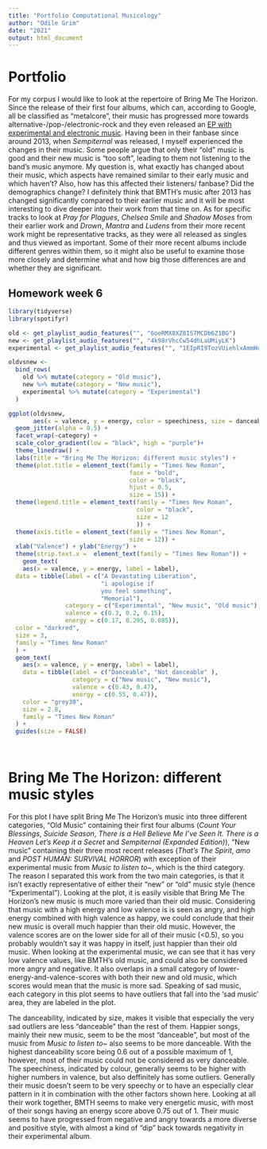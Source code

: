```yaml
---
title: "Portfolio Computational Musicology"
author: "Odile Grim"
date: "2021"
output: html_document
---
```


# Portfolio

For my corpus I would like to look at the repertoire of Bring Me The Horizon. Since the release of their first four albums, which can, according to Google, all be classified as "metalcore", their music has progressed more towards alternative-/pop-/electronic-rock and they even released an [EP with experimental and electronic music](https://open.spotify.com/album/6yC6aLzX5knhWpKDidwxft). Having been in their fanbase since around 2013, when *Sempiternal* was released, I myself experienced the changes in their music. Some people argue that only their "old" music is good and their new music is "too soft", leading to them not listening to the band's music anymore. My question is, what exactly has changed about their music, which aspects have remained similar to their early music and which haven't? Also, how has this affected their listeners/ fanbase? Did the demographics change? I definitely think that BMTH's music after 2013 has changed significantly compared to their earlier music and it will be most interesting to dive deeper into their work from that time on. As for specific tracks to look at *Pray for Plagues*, *Chelsea Smile* and *Shadow Moses* from their earlier work and *Drown*, *Mantra* and *Ludens* from their more recent work might be representative tracks, as they were all released as singles and thus viewed as important. Some of their more recent albums include different genres within them, so it might also be useful to examine those more closely and determine what and how big those differences are and whether they are significant.


## Homework week 6

```r
library(tidyverse)
library(spotifyr)

old <- get_playlist_audio_features("", "6oeRMX8XZ8IS7MCDb6Z1BG")
new <- get_playlist_audio_features("", "4k98rVhcCw54dhLaUMiyLK")
experimental <- get_playlist_audio_features("", "1EIpRI9TozVUiehlxAmmHq")

oldvsnew <-
  bind_rows(
    old %>% mutate(category = "Old music"),
    new %>% mutate(category = "New music"),
    experimental %>% mutate(category = "Experimental")
  )

ggplot(oldvsnew, 
       aes(x = valence, y = energy, color = speechiness, size = danceability)) +
  geom_jitter(alpha = 0.5) +
  facet_wrap(~category) +
  scale_color_gradient(low = "black", high = "purple")+
  theme_linedraw() +
  labs(title = "Bring Me The Horizon: different music styles") +
  theme(plot.title = element_text(family = "Times New Roman", 
                                  face = "bold", 
                                  color = "black",
                                  hjust = 0.5,
                                  size = 15)) +
  theme(legend.title = element_text(family = "Times New Roman",
                                    color = "black",
                                    size = 12
                                    )) +
  theme(axis.title = element_text(family = "Times New Roman",
                                  size = 12)) +
  xlab("Valence") + ylab("Energy") +
  theme(strip.text.x =  element_text(family = "Times New Roman")) +
    geom_text(
    aes(x = valence, y = energy, label = label),
  data = tibble(label = c("A Devastating Liberation", 
                          "i apologise if 
                          you feel something",
                          "Memorial"), 
                category = c("Experimental", "New music", "Old music"), 
                valence = c(0.3, 0.2, 0.15),
                energy = c(0.17, 0.295, 0.085)),
  color = "darkred",
  size = 3,
  family = "Times New Roman"
  ) +
  geom_text(
    aes(x = valence, y = energy, label = label),
    data = tibble(label = c("Danceable", "Not danceable" ),
                  category = c("New music", "New music"),
                  valence = c(0.43, 0.47),
                  energy = c(0.55, 0.47)),
    color = "grey30",
    size = 2.8,
    family = "Times New Roman"
  ) +
  guides(size = FALSE)

  
```

# Bring Me The Horizon: different music styles

For this plot I have split Bring Me The Horizon's music into three different categories, "Old Music" containing their first four albums (*Count Your Blessings*, *Suicide Season*, *There is a Hell Believe Me I've Seen It. There is a Heaven Let's Keep it a Secret* and *Sempiternal (Expanded Edition)*), "New music" containing their three most recent releases (*That's The Spirit*, *amo* and *POST HUMAN: SURVIVAL HORROR*) with exception of their experimental music from *Music to listen to~*, which is the third category. The reason I separated this work from the two main categories, is that it isn't exactly representative of either their "new" or "old" music style (hence "Experimental").
  Looking at the plot, it is easily visible that Bring Me The Horizon's new music is much more varied than their old music. Considering that music with a high energy and low valence is is seen as angry, and high energy combined with high valence as happy, we could conclude that their new music is overall much happier than their old music. However, the valence scores are on the lower side for all of their music (<0.5), so you probably wouldn't say it was happy in itself, just happier than their old music. When looking at the experimental music, we can see that it has very low valence values, like BMTH's old music, and could also be considered more angry and negative. It also overlaps in a small category of lower-energy-and-valence-scores with both their new and old music, which scores would mean that the music is more sad. Speaking of sad music, each category in this plot seems to have outliers that fall into the 'sad music' area, they are labeled in the plot.
  
  The danceability, indicated by size, makes it visible that especially the very sad outliers are less "danceable" than the rest of them. Happier songs, mainly their new music, seem to be the most "danceable", but most of the music from *Music to listen to~* also seems to be more danceable. With the highest danceability score being 0.6 out of a possible maximum of 1, however, most of their music could not be considered as very danceable. The speechiness, indicated by colour, generally seems to be higher with higher numbers in valence, but also deffinitely has some outliers. Generally their music doesn't seem to be very speechy or to have an especially clear pattern in it in combination with the other factors shown here. Looking at all their work together, BMTH seems to make very energetic music, with most of their songs having an energy score above 0.75 out of 1. Their music seems to have progressed from negative and angry towards a more diverse and positive style, with almost a kind of "dip" back towards negativity in their experimental album. 
